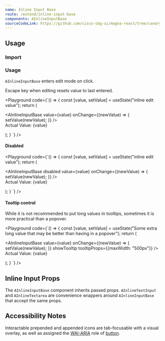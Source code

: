 ```yaml
---
name: Inline Input Base
route: /extend/inline-input-base
components: AInlineInputBase
sourceCodeLink: https://github.com/cisco-sbg-ui/magna-react/tree/canary/framework/components/AInlineInputBase
---
```


## Usage

### Import

<ComponentImport components="AInlineInputBase" />

### Usage

`AInlineInputBase` enters edit mode on click.

Escape key when editing resets value to last entered.

<Playground
  code={`() => {
  const [value, setValue] = useState("inline edit value");
  return (
    <div>
      <AInlineInputBase value={value} onChange={(newValue) => {
        setValue(newValue);
      }} />
      <br />
      Actual Value: {value}
    </div>

);
}
`}
/>

#### Disabled

<Playground
  code={`() => {
  const [value, setValue] = useState("inline edit value");
  return (
    <div>
      <AInlineInputBase disabled value={value} onChange={(newValue) => {
        setValue(newValue);
      }} />
      <br />
      Actual Value: {value}
    </div>

);
}
`}
/>

#### Tooltip control

While it is not recommended to put long values in tooltips, sometimes it is more practical than a popover.

<Playground
  code={`() => {
  const [value, setValue] = useState("Some extra long value that may be better than having in a popover");
  return (
    <div>
      <AInlineInputBase
        value={value}
          onChange={(newValue) => {
            setValue(newValue);
          }}
        showTooltip
        tooltipProps={{maxWidth: "500px"}}
      />
      <br />
      Actual Value: {value}
    </div>

);
}
`}
/>

## Inline Input Props

The `AInlineInputBase` component inherits passed props. `AInlineTextInput` and `AInlineTextarea` are convenience wrappers around `AInlineInputBase` that accept the same props.

<Props of="AInlineInputBase" />

## Accessibility Notes

Interactable prepended and appended icons are tab-focusable with a visual overlay, as well as assigned the [WAI-ARIA](https://www.w3.org/WAI/standards-guidelines/aria/) role of [button](https://www.w3.org/TR/wai-aria/#button).
